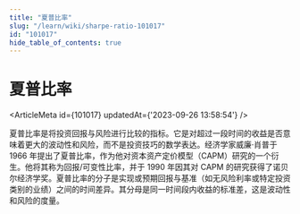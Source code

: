 ```yaml
---
title: "夏普比率"
slug: "/learn/wiki/sharpe-ratio-101017"
id: "101017"
hide_table_of_contents: true
---
```



# 夏普比率

<ArticleMeta id={101017} updatedAt={'2023-09-26 13:58:54'} />
<div className='border-solid border-b border-t-0 my-4 border-[var(--ifm-color-gray-300)]' />

夏普比率是将投资回报与风险进行比较的指标。它是对超过一段时间的收益是否意味着更大的波动性和风险，而不是投资技巧的数学表达。经济学家威廉·肖普于 1966 年提出了夏普比率，作为他对资本资产定价模型（CAPM）研究的一个衍生。他将其称为回报/可变性比率，并于 1990 年因其对 CAPM 的研究获得了诺贝尔经济学奖。夏普比率的分子是实现或预期回报与基准（如无风险利率或特定投资类别的业绩）之间的时间差异。其分母是同一时间段内收益的标准差，这是波动性和风险的度量。
